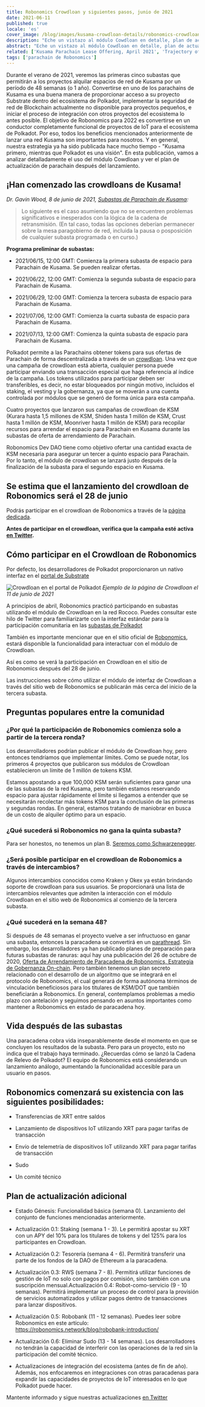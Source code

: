 ```yaml
---
title: Robonomics Crowdloan y siguientes pasos, junio de 2021
date: 2021-06-11
published: true
locale: 'es'
cover_image: /blog/images/kusama-crowdloan-details/robonomics-crowdloan-on-kusama.jpg
description: "Eche un vistazo al módulo Cowdloan en detalle, plan de actualización de parachain después del lanzamiento y preguntas frecuentes sobre la subasta"
abstract: "Eche un vistazo al módulo Cowdloan en detalle, plan de actualización de parachain después del lanzamiento y preguntas frecuentes sobre la subasta"
related: ['Kusama Parachain Lease Offering, April 2021', 'Trajectory of Robonomics Development 2021, Part 1', 'Robobank. Accept any Polkadot token in automation services', 'The ultimate guide to Robonomics, RWS and Robonomics parachain on Polkadot']
tags: ['parachain de Robonomics']
---
```


Durante el verano de 2021, veremos las primeras cinco subastas que permitirán a los proyectos alquilar espacios de red de Kusama por un período de 48 semanas (o 1 año). Convertirse en uno de los parachains de Kusama es una buena manera de proporcionar acceso a su proyecto Substrate dentro del ecosistema de Polkadot, implementar la seguridad de red de Blockchain actualmente no disponible para proyectos pequeños, e iniciar el proceso de integración con otros proyectos del ecosistema lo antes posible. El objetivo de Robonomics para 2022 es convertirse en un conductor completamente funcional de proyectos de IoT para el ecosistema de Polkadot. Por eso, todos los beneficios mencionados anteriormente de lanzar una red Kusama son importantes para nosotros. Y en general, nuestra estrategia ya ha sido publicada hace mucho tiempo - "Kusama primero, mientras que Polkadot es una visión". En esta publicación, vamos a analizar detalladamente el uso del módulo Cowdloan y ver el plan de actualización de parachain después del lanzamiento.

## ¡Han comenzado las crowdloans de Kusama!

*Dr. Gavin Wood, 8 de junio de 2021, [Subastas de Parachain de Kusama](https://polkadot.network/kusama-parachain-auctions/):*

> Lo siguiente es el caso asumiendo que no se encuentren problemas significativos e inesperados con la lógica de la cadena de retransmisión. (En tal caso, todas las opciones deberían permanecer sobre la mesa paragobierno de red, incluida la pausa o posposición de cualquier subasta programada o en curso.)

**Programa preliminar de subastas:**

- 2021/06/15, 12:00 GMT: Comienza la primera subasta de espacio para Parachain de Kusama. Se pueden realizar ofertas.

- 2021/06/22, 12:00 GMT: Comienza la segunda subasta de espacio para Parachain de Kusama.

- 2021/06/29, 12:00 GMT: Comienza la tercera subasta de espacio para Parachain de Kusama.

- 2021/07/06, 12:00 GMT: Comienza la cuarta subasta de espacio para Parachain de Kusama.

- 2021/07/13, 12:00 GMT: Comienza la quinta subasta de espacio para Parachain de Kusama.

Polkadot permite a las Parachains obtener tokens para sus ofertas de Parachain de forma descentralizada a través de un [crowdloan](https://wiki.polkadot.network/docs/en/learn-crowdloans). Una vez que una campaña de crowdloan está abierta, cualquier persona puede participar enviando una transacción especial que haga referencia al índice de la campaña. Los tokens utilizados para participar deben ser transferibles, es decir, no estar bloqueados por ningún motivo, incluidos el staking, el vesting y la gobernanza, ya que se moverán a una cuenta controlada por módulos que se generó de forma única para esta campaña.

Cuatro proyectos que lanzaron sus campañas de crowdloan de KSM (Kurara hasta 1,5 millones de KSM, Shiden hasta 1 millón de KSM, Crust hasta 1 millón de KSM, Moonriver hasta 1 millón de KSM) para recopilar recursos para arrendar el espacio para Parachain en Kusama durante las subastas de oferta de arrendamiento de Parachain.

Robonomics Dev DAO tiene como objetivo ofertar una cantidad exacta de KSM necesaria para asegurar un tercer a quinto espacio para Parachain. Por lo tanto, el módulo de crowdloan se lanzará justo después de la finalización de la subasta para el segundo espacio en Kusama.

## Se estima que el lanzamiento del crowdloan de Robonomics será el 28 de junio

Podrás participar en el crowdloan de Robonomics a través de la [página dedicada](/kusama-slot).

**Antes de participar en el crowdloan, verifica que la campaña esté activa [en Twitter](https://twitter.com/AIRA_Robonomics).**

## Cómo participar en el Crowdloan de Robonomics

Por defecto, los desarrolladores de Polkadot proporcionaron un nativo interfaz en el [portal de Substrate](https://polkadot.js.org/apps/#/parachains/crowdloan)

![Crowdloan en el portal de Polkadot](/blog/images/kusama-crowdloan-details/crowdloan-on-polkadot-portal.png)
*Ejemplo de la página de Crowdloan el 11 de junio de 2021*

A principios de abril, Robonomics practicó participando en subastas utilizando el módulo de Crowdloan en la red Rococo. Puedes consultar este hilo de Twitter para familiarizarte con la interfaz estándar para la participación comunitaria en las [subastas de Polkadot](https://twitter.com/AIRA_Robonomics/status/1377653645827833860)

También es importante mencionar que en el sitio oficial de [Robonomics](/kusama-slot), estará disponible la funcionalidad para interactuar con el módulo de Crowdloan.

Así es como se verá la participación en Crowdloan en el sitio de Robonomics después del 28 de junio.

Las instrucciones sobre cómo utilizar el módulo de interfaz de Crowdloan a través del sitio web de Robonomics se publicarán más cerca del inicio de la tercera subasta.

## Preguntas populares entre la comunidad

<TextCard back="transparent">

### ¿Por qué la participación de Robonomics comienza solo a partir de la tercera ronda?

Los desarrolladores podrían publicar el módulo de Crowdloan hoy, pero entonces tendríamos que implementar límites. Como se puede notar, los primeros 4 proyectos que publicaron sus módulos de Crowdloan establecieron un límite de 1 millón de tokens KSM.

Estamos apostando a que 100,000 KSM serán suficientes para ganar una de las subastas de la red Kusama, pero también estamos reservando espacio para ajustar rápidamente el límite si llegamos a entender que se necesitarán recolectar más tokens KSM para la conclusión de las primeras y segundas rondas. En general, estamos tratando de maniobrar en busca de un costo de alquiler óptimo para un espacio.

</TextCard>

<TextCard back="transparent">

### ¿Qué sucederá si Robonomics no gana la quinta subasta?

Para ser honestos, no tenemos un plan B. [Seremos como Schwarzenegger](https://youtu.be/Ri-M_Vo3w5A).

</TextCard>

<TextCard back="transparent">

### ¿Será posible participar en el crowdloan de Robonomics a través de intercambios?

Algunos intercambios conocidos como Kraken y Okex ya están brindando soporte de crowdloan para sus usuarios. Se proporcionará una lista de intercambios relevantes que admiten la interacción con el módulo Crowdloan en el sitio web de Robonomics al comienzo de la tercera subasta.

</TextCard>

<TextCard back="transparent">

### ¿Qué sucederá en la semana 48?

Si después de 48 semanas el proyecto vuelve a ser infructuoso en ganar una subasta, entonces la paracadena se convertirá en un [parathread](https://wiki.polkadot.network/docs/en/learn-parathreads#docsNav). Sin embargo, los desarrolladores ya han publicado planes de preparación para futuras subastas de ranuras: aquí hay una publicación del 26 de octubre de 2020, [Oferta de Arrendamiento de Paracadena de Robonomics, Estrategia de Gobernanza On-chain](/blog/robonomics-parachain-lease-offering/). Pero también tenemos un plan secreto relacionado con el desarrollo de un algoritmo que se integrará en el protocolo de Robonomics, el cual generará de forma autónoma términos de vinculación beneficiosos para los titulares de KSM/DOT que también beneficiarán a Robonomics. En general, contemplamos problemas a medio plazo con antelación y seguimos pensando en asuntos importantes como mantener a Robonomics en estado de paracadena hoy.

</TextCard>

## Vida después de las subastas

Una paracadena cobra vida inseparablemente desde el momento en que se concluyen los resultados de la subasta. Pero para un proyecto, esto no indica que el trabajo haya terminado. ¿Recuerdas cómo se lanzó la Cadena de Relevo de Polkadot? El equipo de Robonomics está considerando un lanzamiento análogo, aumentando la funcionalidad accesible para un usuario en pasos.

## Robonomics comenzará su existencia con las siguientes posibilidades:

- Transferencias de XRT entre saldos

- Lanzamiento de dispositivos IoT utilizando XRT para pagar tarifas de transacción

- Envío de telemetría de dispositivos IoT utilizando XRT para pagar tarifas de transacción

- Sudo

- Un comité técnico

## Plan de actualización adicional

- Estado Génesis: Funcionalidad básica (semana 0). Lanzamiento del conjunto de funciones mencionadas anteriormente.

- Actualización 0.1: Staking (semana 1 - 3). Le permitirá apostar su XRT con un APY del 10% para los titulares de tokens y del 125% para los participantes en Crowdloan.

- Actualización 0.2: Tesorería (semana 4 - 6). Permitirá transferir una parte de los fondos de la DAO de Ethereum a la paracadena.

- Actualización 0.3: RWS (semana 7 - 8). Permitirá utilizar funciones de gestión de IoT no solo con pagos por comisión, sino también con una suscripción mensual.Actualización 0.4: Robot-como-servicio (9 - 10 semanas). Permitirá implementar un proceso de control para la provisión de servicios automatizados y utilizar pagos dentro de transacciones para lanzar dispositivos.

- Actualización 0.5: Robobank (11 - 12 semanas). Puedes leer sobre Robonomics en este artículo:
https://robonomics.network/blog/robobank-introduction/

- Actualización 0.6: Eliminar Sudo (13 - 14 semanas). Los desarrolladores no tendrán la capacidad de interferir con las operaciones de la red sin la participación del comité técnico.

- Actualizaciones de integración del ecosistema (antes de fin de año). Además, nos enfocaremos en integraciones con otras paracadenas para expandir las capacidades de proyectos de IoT interesados en lo que Polkadot puede hacer.

Mantente informado y sigue nuestras actualizaciones [en Twitter](https://twitter.com/AIRA_Robonomics)